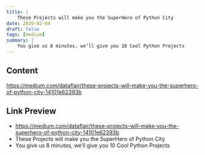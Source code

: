 ```yaml
---
title: |
    These Projects will make you the SuperHero of Python City
date: 2020-02-04
draft: false
tags: [medium]
summary: |
    You give us 8 minutes, we’ll give you 10 Cool Python Projects
---
```


## Content

https://medium.com/dataflair/these-projects-will-make-you-the-superhero-of-python-city-14101e62393b

## Link Preview

- https://medium.com/dataflair/these-projects-will-make-you-the-superhero-of-python-city-14101e62393b
- These Projects will make you the SuperHero of Python City
- You give us 8 minutes, we’ll give you 10 Cool Python Projects
